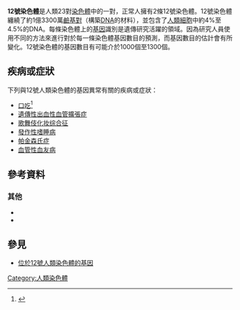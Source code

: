 {{Expand English|Chromosome 12 (human)}}
{{Infobox chromosome
| image = Human male karyotpe high resolution - Chromosome 12 cropped.png
| caption = 一對12號人類的染色體 (位於[[G顯帶|G顯帶]]之後）。<br/>一條來自於父親，另一條來自於母親。
| image2 = Human male karyotpe high resolution - Chromosome 12.png
| caption2 = 一對12號人類（男性）染色體的[[核型|核型]]。
| length_bp = 133,275,309
| genes = 1,950
| type = [[常染色体|常染色体]]
| centromere_position = Submetacentric
| refseq_id = NC_000012
| genbank_id = CM000674
}}
{{染色體
|名称=12號染色體
|染色體圖=Human chromosome 12 - 550 bphs.png
|标题=12號染色體
|物種=''Homo sapiens''
|類型=[[體染色體|體染色體]]
|基因數量=1,950
}}
'''12號染色體'''是人類23對[[染色體|染色體]]中的一對，正常人擁有2條12號染色體。12號染色體纏繞了約1億3300萬[[鹼基對|鹼基對]]（構築[[DNA|DNA]]的材料），並包含了[[人類|人類]][[細胞|細胞]]中約4%至4.5%的DNA。每條染色體上的[[基因|基因]]識別是遺傳研究活躍的領域。因為研究人員使用不同的方法來進行對於每一條染色體基因數目的預測，而基因數目的估計會有所變化。12號染色體的基因數目有可能介於1000個至1300個。

==疾病或症狀==
下列與12號人類染色體的基因異常有關的疾病或症狀：
*[[口吃|口吃]]<ref>{{cite journal |author=Riaz N |title=Genomewide significant linkage to stuttering on chromosome 12 |journal=Am. J. Hum. Genet. |volume=76 |issue=4 |pages=647–51 |date=April 2005 |pmid=15714404 |pmc=1199301 |doi=10.1086/429226 |url=http://linkinghub.elsevier.com/retrieve/pii/S0002-9297(07)62875-4 |author2=Steinberg S |author3=Ahmad J |display-authors=3 |last4=Pluzhnikov |first4=Anna |last5=Riazuddin |first5=Sheikh |last6=Cox |first6=Nancy J. |last7=Drayna |first7=Dennis |access-date=2016-03-02 |archive-date=2019-01-11 |archive-url=https://web.archive.org/web/20190111080842/https://linkinghub.elsevier.com/retrieve/pii/S0002-9297(07)62875-4 |dead-url=no }}{{en}}</ref>
*[[遺傳性出血性血管擴張症|遺傳性出血性血管擴張症]]
*[[歌舞伎化妆综合征|歌舞伎化妆综合征]]
*[[發作性嗜睡病|發作性嗜睡病]]
*[[帕金森氏症|帕金森氏症]]
*[[血管性血友病|血管性血友病]]

==參考資料==
{{reflist}}

===其他===
* {{cite journal | author=Gilbert F, Kauff N | title=Disease genes and chromosomes: disease maps of the human genome.Chromosome 12 | journal=Genet Test | year=2000 | pages=319–33 | volume=4 | issue=3  | pmid=11142767 | doi=10.1089/10906570050501588}}{{en}}
* {{cite journal | author=Montgomery KT, Lee E, Miller A, Lau S, Shim C, Decker J, Chiu D, Emerling S, Sekhon M, Kim R, Lenz J, Han J, Ioshikhes I, Renault B, Marondel I, Yoon SJ, Song K, Murty VV, Scherer S, Yonescu R, Kirsch IR, Ried T, McPherson J, Gibbs R, Kucherlapati R | title=A high-resolution map of human chromosome 12 | journal=Nature | year=2001 | pages=945–6 | volume=409 | issue=6822  | pmid=11237017 | doi=10.1038/35057174}}{{en}}

==參見==
*[[:Category:位於12號人類染色體的基因|位於12號人類染色體的基因]]
{{Commons category|Human chromosome 12|12號人類染色體}}

{{人类基因组}}
[[Category:人類染色體|Category:人類染色體]]